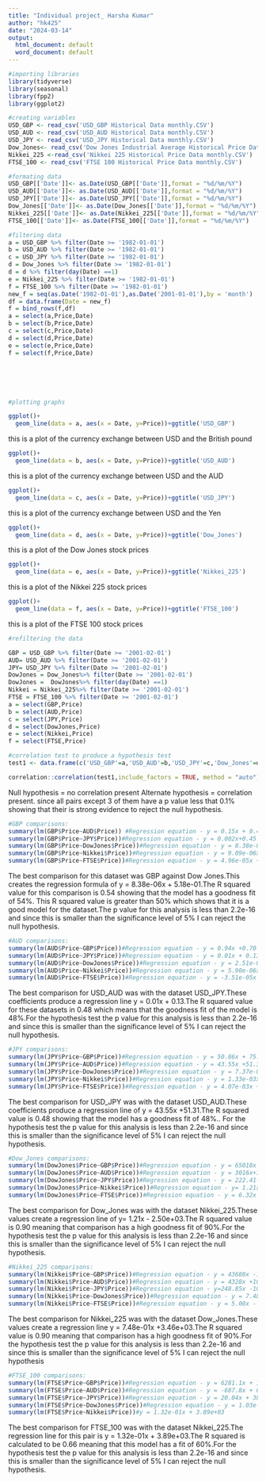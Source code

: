 ---
title: "Individual project_ Harsha Kumar"
author: "hk425"
date: "2024-03-14"
output:
  html_document: default
  word_document: default
---

```{r message=FALSE, warning=FALSE}
#importing libraries
library(tidyverse)
library(seasonal)
library(fpp2)
library(ggplot2)

```

```{r message=FALSE, warning=FALSE}
#creating variables
USD_GBP <- read_csv('USD_GBP Historical Data monthly.CSV')
USD_AUD <- read_csv('USD_AUD Historical Data monthly.CSV')
USD_JPY <- read_csv('USD_JPY Historical Data monthly.CSV')
Dow_Jones<- read_csv('Dow Jones Industrial Average Historical Price Data monthly.CSV')
Nikkei_225 <-read_csv('Nikkei 225 Historical Price Data monthly.CSV')
FTSE_100 <- read_csv('FTSE 100 Historical Price Data monthly.CSV')
```



```{r}
#formating data
USD_GBP[['Date']]<- as.Date(USD_GBP[['Date']],format = "%d/%m/%Y")
USD_AUD[['Date']]<- as.Date(USD_AUD[['Date']],format = "%d/%m/%Y")
USD_JPY[['Date']]<- as.Date(USD_JPY[['Date']],format = "%d/%m/%Y")
Dow_Jones[['Date']]<- as.Date(Dow_Jones[['Date']],format = "%d/%m/%Y")
Nikkei_225[['Date']]<- as.Date(Nikkei_225[['Date']],format = "%d/%m/%Y")
FTSE_100[['Date']]<- as.Date(FTSE_100[['Date']],format = "%d/%m/%Y")

```




```{r}
#filtering data
a = USD_GBP %>% filter(Date >= '1982-01-01')
b = USD_AUD %>% filter(Date >= '1982-01-01')
c = USD_JPY %>% filter(Date >= '1982-01-01')
d = Dow_Jones %>% filter(Date >= '1982-01-01')
d = d %>% filter(day(Date) ==1)
e = Nikkei_225 %>% filter(Date >= '1982-01-01')
f = FTSE_100 %>% filter(Date >= '1982-01-01')
new_f = seq(as.Date('1982-01-01'),as.Date('2001-01-01'),by = 'month')
df = data.frame(Date = new_f)
f = bind_rows(f,df)
a = select(a,Price,Date)
b = select(b,Price,Date)
c = select(c,Price,Date)
d = select(d,Price,Date)
e = select(e,Price,Date)
f = select(f,Price,Date)







```


```{r}
#plotting graphs

ggplot()+
  geom_line(data = a, aes(x = Date, y=Price))+ggtitle('USD_GBP')


```

this is a  plot of the currency exchange between USD and the British pound
```{r}
ggplot()+
  geom_line(data = b, aes(x = Date, y=Price))+ggtitle('USD_AUD')
```

this is a  plot of the currency exchange between USD and the AUD

```{r}
ggplot()+
  geom_line(data = c, aes(x = Date, y=Price))+ggtitle('USD_JPY')
```

this is a  plot of the currency exchange between USD and the Yen

```{r}
ggplot()+
  geom_line(data = d, aes(x = Date, y=Price))+ggtitle('Dow_Jones')
```

this is a  plot of the Dow Jones stock prices 
```{r}
ggplot()+
  geom_line(data = e, aes(x = Date, y=Price))+ggtitle('Nikkei_225')

```

this is a  plot of the Nikkei 225 stock prices

```{r warning=FALSE}
ggplot()+
  geom_line(data = f, aes(x = Date, y=Price))+ggtitle('FTSE_100')
```

this is a  plot of the FTSE 100 stock prices



```{r}
#refiltering the data

GBP = USD_GBP %>% filter(Date >= '2001-02-01')
AUD= USD_AUD %>% filter(Date >= '2001-02-01')
JPY= USD_JPY %>% filter(Date >= '2001-02-01')
DowJones = Dow_Jones%>% filter(Date >= '2001-02-01')
DowJones =  DowJones%>% filter(day(Date) ==1)
Nikkei = Nikkei_225%>% filter(Date >= '2001-02-01')
FTSE = FTSE_100 %>% filter(Date >= '2001-02-01')
a = select(GBP,Price)
b = select(AUD,Price)
c = select(JPY,Price)
d = select(DowJones,Price)
e = select(Nikkei,Price)
f = select(FTSE,Price)


```

```{r warning=FALSE}
#correlation test to produce a hypothesis test
test1 <- data.frame(c('USD_GBP'=a,'USD_AUD'=b,'USD_JPY'=c,'Dow_Jones'=d,'Nikkei_225'=e,'FTSE_100'=f))

correlation::correlation(test1,include_factors = TRUE, method = "auto")

```
Null hypothesis = no correlation present
Alternate hypothesis = correlation present.
since all pairs except 3 of them  have a p value less that 0.1% showing that their is strong evidence to reject the null hypothesis.


```{r}
#GBP comparisons:
summary(lm(GBP$Price~AUD$Price)) #Regression equation - y = 0.15x + 0.47
summary(lm(GBP$Price~JPY$Price))#Regression equation - y = 0.002x+0.45
summary(lm(GBP$Price~DowJones$Price))#Regression equation - y = 8.38e-06x + 5.18e-01
summary(lm(GBP$Price~Nikkei$Price))#Regression equation - y = 9.09e-06x +  5.14e-01
summary(lm(GBP$Price~FTSE$Price))#Regression equation - y = 4.96e-05x + 3.63e-01
```
The best comparison for this dataset was GBP against Dow Jones.This creates the regression formula of y = 8.38e-06x + 5.18e-01.The R squared value for this comparison is 0.54 showing that the model has a goodness fit of 54%. This R squared value is greater than 50% which shows that it is a good model for the dataset.The p value for this analysis is less than 2.2e-16 and since this is smaller than the significance level of 5% I can reject the null hypothesis.

```{r}
#AUD comparisons:
summary(lm(AUD$Price~GBP$Price))#Regression equation - y = 0.94x +0.70
summary(lm(AUD$Price~JPY$Price))#Regression equation - y = 0.01x + 0.13
summary(lm(AUD$Price~DowJones$Price))#Regression equation - y = 2.51e-06x + 1.29
summary(lm(AUD$Price~Nikkei$Price))#Regression equation - y = 5.90e-06x +1.23
summary(lm(AUD$Price~FTSE$Price))#Regression equation - y = -3.51e-05x +1.54
```
The best comparison for USD_AUD was with the dataset USD_JPY.These coefficients produce a regression line y = 0.01x + 0.13.The R squared value for these datasets in 0.48 which means that the goodness fit of the model is 48%.For the hypothesis test the p value for this analysis is less than 2.2e-16 and since this is smaller than the significance level of 5% I can reject the null hypothesis.
```{r}
#JPY comparisons:
summary(lm(JPY$Price~GBP$Price))#Regression equation - y = 50.86x + 75.53
summary(lm(JPY$Price~AUD$Price))#Regression equation - y = 43.55x +51.31
summary(lm(JPY$Price~DowJones$Price))#Regression equation - y = 7.37e-04 + 9.65e+01
summary(lm(JPY$Price~Nikkei$Price))#Regression equation - y = 1.33e-03x+ 8.74e+01
summary(lm(JPY$Price~FTSE$Price))#Regression equation - y = 4.07e-03x + 8.46e+01
```
The best comparison for USD_JPY was with the dataset USD_AUD.These coefficients produce a regression line of y = 43.55x +51.31.The R squared value is 0.48 showing that the model has a goodness fit of 48%.. For the hypothesis test the p value for this analysis is less than 2.2e-16 and since this is smaller than the significance level of 5% I can reject the null hypothesis.
```{r}
#Dow_Jones comparisons:
summary(lm(DowJones$Price~GBP$Price))#Regression equation - y = 65018x -25775
summary(lm(DowJones$Price~AUD$Price))#Regression equation - y = 3016x+13334
summary(lm(DowJones$Price~JPY$Price))#Regression equation - y = 222.41-6953.54
summary(lm(DowJones$Price~Nikkei$Price))#Regression equation - y= 1.21x - 2.50e+03
summary(lm(DowJones$Price~FTSE$Price))#Regression equation - y = 6.32x -2.09e+04
```
The best comparison for Dow_Jones was with the dataset Nikkei_225.These values create a regression line of y= 1.21x - 2.50e+03.The R squared value is 0.90 meaning that comparison  has a  high goodness fit of 90%.For the hypothesis test the p value for this analysis is less than 2.2e-16 and since this is smaller than the significance level of 5% I can reject the null hypothesis.
```{r}
#Nikkei_225 comparisons:
summary(lm(Nikkei$Price~GBP$Price))#Regression equation - y = 43680x -12538
summary(lm(Nikkei$Price~AUD$Price))#Regression equation - y = 4328x +10601
summary(lm(Nikkei$Price~JPY$Price))#Regression equation - y=248.85x -10756.58
summary(lm(Nikkei$Price~DowJones$Price))#Regression equation - y = 7.48e-01x +3.46e+03
summary(lm(Nikkei$Price~FTSE$Price))#Regression equation - y = 5.00x - 1.39e+04
```
The best comparison for Nikkei_225 was with the dataset Dow_Jones.These values create a regression line y = 7.48e-01x +3.46e+03.The R squared value is 0.90 meaning that comparison  has a  high goodness fit of 90%.For the hypothesis test the p value for this analysis is less than 2.2e-16 and since this is smaller than the significance level of 5% I can reject the null hypothesis
```{r}
#FTSE_100 comparisons:
summary(lm(FTSE$Price~GBP$Price))#Regression equation - y = 6281.1x + 1895.2
summary(lm(FTSE$Price~AUD$Price))#Regression equation - y = -687.8x + 6976.4
summary(lm(FTSE$Price~JPY$Price))#Regression equation - y = 20.04x + 3871.11
summary(lm(FTSE$Price~DowJones$Price))#Regression equation - y = 1.03e-01x + 4.27e+03
summary(lm(FTSE$Price~Nikkei$Price))#y = 1.32e-01x + 3.89e+03
```
The best comparison for FTSE_100 was with the dataset Nikkei_225.The regression line for this pair is y = 1.32e-01x + 3.89e+03.The R squared is calculated to be 0.66 meaning that this model has a fit of 60%.For the hypothesis test the p value for this analysis is less than 2.2e-16 and since this is smaller than the significance level of 5% I can reject the null hypothesis.